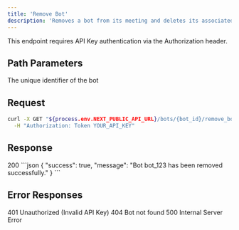 ```yaml
---
title: 'Remove Bot'
description: 'Removes a bot from its meeting and deletes its associated data'
---
```


<Note>
  This endpoint requires API Key authentication via the Authorization header.
</Note>

## Path Parameters

<ParamField field="bot_id" type="string">
  The unique identifier of the bot
</ParamField>

## Request

<CodeGroup>
<CodeGroupItem title="cURL">

```bash
curl -X GET "${process.env.NEXT_PUBLIC_API_URL}/bots/{bot_id}/remove_bot" \
  -H "Authorization: Token YOUR_API_KEY"
```

</CodeGroupItem>
</CodeGroup>

## Response

<ResponseField field="status" type="number">
  200
</ResponseField>

<ResponseField field="body" type="object">
  ```json
  {
    "success": true,
    "message": "Bot bot_123 has been removed successfully."
  }
  ```
</ResponseField>

## Error Responses

<ResponseField field="status" type="number">
  401
</ResponseField>

<ResponseField field="body" type="object">
  Unauthorized (Invalid API Key)
</ResponseField>

<ResponseField field="status" type="number">
  404
</ResponseField>

<ResponseField field="body" type="object">
  Bot not found
</ResponseField>

<ResponseField field="status" type="number">
  500
</ResponseField>

<ResponseField field="body" type="object">
  Internal Server Error
</ResponseField> 